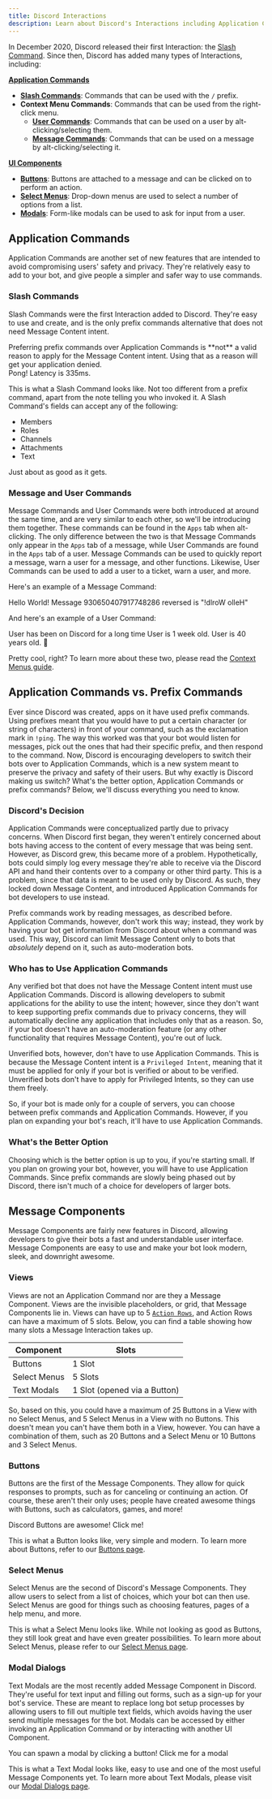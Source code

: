 ```yaml
---
title: Discord Interactions
description: Learn about Discord's Interactions including Application Commands and UI Components.
---
```



In December 2020, Discord released their first Interaction: the [Slash Command](https://discord.com/developers/docs/interactions/application-commands#slash-commands). Since then, Discord has added many types of Interactions, including:

**[Application Commands](https://discord.com/developers/docs/interactions/application-commands)**

- **[Slash Commands](https://discord.com/developers/docs/interactions/application-commands#slash-commands)**: Commands that can be used with the `/` prefix.
- **Context Menu Commands**: Commands that can be used from the right-click menu.
    - **[User Commands](https://discord.com/developers/docs/interactions/application-commands#user-commands)**: Commands that can be used on a user by alt-clicking/selecting them.
    - **[Message Commands](https://discord.com/developers/docs/interactions/application-commands#message-commands)**: Commands that can be used on a message by alt-clicking/selecting it.

**[UI Components](https://discord.com/developers/docs/interactions/message-components)**

- **[Buttons](https://discord.com/developers/docs/interactions/message-components#buttons)**: Buttons are attached to a message and can be clicked on to perform an action.
- **[Select Menus](https://discord.com/developers/docs/interactions/message-components#select-menus)**: Drop-down menus are used to select a number of options from a list.
- **[Modals](https://discord.com/developers/docs/interactions/message-components#text-inputs)**: Form-like modals can be used to ask for input from a user.

## Application Commands

Application Commands are another set of new features that are intended to avoid compromising users' safety and privacy. They're relatively easy to add to your bot, and give people a simpler and safer way to use commands.

### Slash Commands

Slash Commands were the first Interaction added to Discord. They're easy to use and create, and is the only prefix commands alternative that does not need Message Content intent.

<Aside type="note">
    Preferring prefix commands over Application Commands is **not** a valid reason to apply for the Message Content intent. Using that as a reason
    will get your application denied.
</Aside>

<DiscordComponent>
    <discord-message profile="robocord">
        <discord-command slot="reply" profile="bob" command="/ping"></discord-command>
        Pong! Latency is 335ms.
    </discord-message>
</DiscordComponent>

This is what a Slash Command looks like. Not too different from a prefix command, apart from the note telling you who invoked it. A Slash Command's fields can accept any of the following:

- Members
- Roles
- Channels
- Attachments
- Text

Just about as good as it gets.

### Message and User Commands

Message Commands and User Commands were both introduced at around the same time, and are very similar to each other, so we'll be introducing them together. These commands can be found in the `Apps` tab when alt-clicking. The only difference between the two is that Message Commands only appear in the `Apps` tab of a message, while User Commands are found in the `Apps` tab of a user. Message Commands can be used to quickly report a message, warn a user for a message, and other functions. Likewise, User Commands can be used to add a user to a ticket, warn a user, and more.

Here's an example of a Message Command:

<DiscordComponent>
    <discord-message profile="dorukyum">Hello World!</discord-message>
    <discord-message profile="robocord">
        <discord-command slot="reply" profile="bob" command="Reverse Message"></discord-command>
        Message 930650407917748286 reversed is "!dlroW olleH"
    </discord-message>
</DiscordComponent>

And here's an example of a User Command:

<DiscordComponent>
    <discord-message profile="dorukyum">User has been on Discord for a long time</discord-message>
    <discord-message profile="robocord">
        <discord-command slot="reply" profile="bob" command="User Age"></discord-command>
        User is 1 week old.
    </discord-message>
    <discord-message profile="robocord">
        <discord-command slot="reply" profile="dorukyum" command="User Age"></discord-command>
        User is 40 years old.
    </discord-message>
    <discord-message profile="dorukyum">🤔</discord-message>
</DiscordComponent>

Pretty cool, right? To learn more about these two, please read the [Context Menus guide](/interactions/application-commands/context-menus/).

## Application Commands vs. Prefix Commands

Ever since Discord was created, apps on it have used prefix commands. Using prefixes meant that you would have to put a certain character (or string of characters) in front of your command, such as the exclamation mark in `!ping`. The way this worked was that your bot would listen for messages, pick out the ones that had their specific prefix, and then respond to the command. Now, Discord is encouraging developers to switch their bots over to Application Commands, which is a new system meant to preserve the privacy and safety of their users. But why exactly is Discord making us switch? What's the better option, Application Commands or prefix commands? Below, we'll discuss everything you need to know.

### Discord's Decision

Application Commands were conceptualized partly due to privacy concerns. When Discord first began, they weren't entirely concerned about bots having access to the content of every message that was being sent. However, as Discord grew, this became more of a problem. Hypothetically, bots could simply log every message they're able to receive via the Discord API and hand their contents over to a company or other third party. This is a problem, since that data is meant to be used only by Discord. As such, they locked down Message Content, and introduced Application Commands for bot developers to use instead.

Prefix commands work by reading messages, as described before. Application Commands, however, don't work this way; instead, they work by having your bot get information from Discord about when a command was used. This way, Discord can limit Message Content only to bots that _absolutely_ depend on it, such as auto-moderation bots.

### Who has to Use Application Commands

Any verified bot that does not have the Message Content intent must use Application Commands. Discord is allowing developers to submit applications for the ability to use the intent; however, since they don't want to keep supporting prefix commands due to privacy concerns, they will automatically decline any application that includes only that as a reason. So, if your bot doesn't have an auto-moderation feature (or any other functionality that requires Message Content), you're out of luck.

Unverified bots, however, don't have to use Application Commands. This is because the Message Content intent is a `Privileged Intent`, meaning that it must be applied for only if your bot is verified or about to be verified. Unverified bots don't have to apply for Privileged Intents, so they can use them freely.

So, if your bot is made only for a couple of servers, you can choose between prefix commands and Application Commands. However, if you plan on expanding your bot's reach, it'll have to use Application Commands.

### What's the Better Option

Choosing which is the better option is up to you, if you're starting small. If you plan on growing your bot, however, you will have to use Application Commands. Since prefix commands are slowly being phased out by Discord, there isn't much of a choice for developers of larger bots.

## Message Components

Message Components are fairly new features in Discord, allowing developers to give their bots a fast and understandable user interface. Message Components are easy to use and make your bot look modern, sleek, and downright awesome.

### Views

Views are not an Application Command nor are they a Message Component. Views are the invisible placeholders, or grid, that Message Components lie in. Views can have up to 5 [`Action Rows`](https://docs.pycord.dev/en/stable/api/models.html#discord.ActionRow), and Action Rows can have a maximum of 5 slots. Below, you can find a table showing how many slots a Message Interaction takes up.

| Component    | Slots                        |
| ------------ | ---------------------------- |
| Buttons      | 1 Slot                       |
| Select Menus | 5 Slots                      |
| Text Modals  | 1 Slot (opened via a Button) |

So, based on this, you could have a maximum of 25 Buttons in a View with no Select Menus, and 5 Select Menus in a View with no Buttons. This doesn't mean you can't have them both in a View, however. You can have a combination of them, such as 20 Buttons and a Select Menu or 10 Buttons and 3 Select Menus.

### Buttons

Buttons are the first of the Message Components. They allow for quick responses to prompts, such as for canceling or continuing an action. Of course, these aren't their only uses; people have created awesome things with Buttons, such as calculators, games, and more!

<DiscordComponent>
    <discord-message profile="robocord">
        Discord Buttons are awesome!
        <discord-attachments slot="components">
            <discord-action-row>
                <discord-button type="primary" emoji={emojiToTwemoji("😎")}>
                    Click me!
                </discord-button>
            </discord-action-row>
        </discord-attachments>
    </discord-message>
</DiscordComponent>

This is what a Button looks like, very simple and modern. To learn more about Buttons, refer to our [Buttons page](/interactions/ui-components/buttons/).

### Select Menus

Select Menus are the second of Discord's Message Components. They allow users to select from a list of choices, which your bot can then use. Select Menus are good for things such as choosing features, pages of a help menu, and more.

<DiscordComponent>
    <discord-message profile="robocord">
        <discord-attachments slot="components">
            <discord-string-select-menu>
                <discord-string-select-menu-option
                    label="Label"
                    description="Description"
                    emoji={emojiToTwemoji("👀")}
                ></discord-string-select-menu-option>
                <discord-string-select-menu-option label="Label no Emoji" description="Description no Emoji"></discord-string-select-menu-option>
            </discord-string-select-menu>
            <discord-string-select-menu disabled placeholder="Disabled Select Menu">
                <discord-string-select-menu-option label="Test" description="Test" emoji={emojiToTwemoji("🔥")}></discord-string-select-menu-option>
            </discord-string-select-menu>
            <discord-string-select-menu placeholder="Overflow">
                <discord-string-select-menu-option label="BobDotCom" description="Hi there 👋, I'm BobDotCom"></discord-string-select-menu-option>
                <discord-string-select-menu-option label="Dorukyum" description="Hi there 👋, I'm Dorukyum"></discord-string-select-menu-option>
                <discord-string-select-menu-option
                    label="Lala Sabathil"
                    description="Hi there, I'm Lala Sabathil"
                ></discord-string-select-menu-option>
                <discord-string-select-menu-option label="Paillat" description=":3"></discord-string-select-menu-option>
                <discord-string-select-menu-option label="Swayam" description="Hi 👋, I'm Swayam"></discord-string-select-menu-option>
                <discord-string-select-menu-option label="Robocord" description="Nvm I'm a silly robot"></discord-string-select-menu-option>
            </discord-string-select-menu>
        </discord-attachments>
    </discord-message>
</DiscordComponent>

This is what a Select Menu looks like. While not looking as good as Buttons, they still look great and have even greater possibilities. To learn more about Select Menus, please refer to our [Select Menus page](/interactions/ui-components/dropdowns/).

### Modal Dialogs

Text Modals are the most recently added Message Component in Discord. They're useful for text input and filling out forms, such as a sign-up for your bot's service. These are meant to replace long bot setup processes by allowing users to fill out multiple text fields, which avoids having the user send multiple messages for the bot. Modals can be accessed by either invoking an Application Command or by interacting with another UI Component.

<DiscordComponent>
    <discord-message profile="robocord">
        You can spawn a modal by clicking a button!
        <discord-attachments slot="components">
            <discord-action-row>
                <discord-button type="primary" modal-id="discord-modal">
                    Click me for a modal
                </discord-button>
            </discord-action-row>
        </discord-attachments>
    </discord-message>
    <discord-modal modal-id="discord-modal" modal-title="Solution" profile="robocord">
        <discord-input-text
            type="short"
            required
            label="required short"
            placeholder="Give me a value"
            min-length="1"
            max-length="100"
        ></discord-input-text>
        <discord-input-text
            type="paragraph"
            required
            label="required paragraph"
            placeholder="Give me a value"
            min-length="3"
            max-length="100"
        ></discord-input-text>
    </discord-modal>
</DiscordComponent>

This is what a Text Modal looks like, easy to use and one of the most useful Message Components yet. To learn more about Text Modals, please visit our [Modal Dialogs page](/interactions/ui-components/modal-dialogs/).
